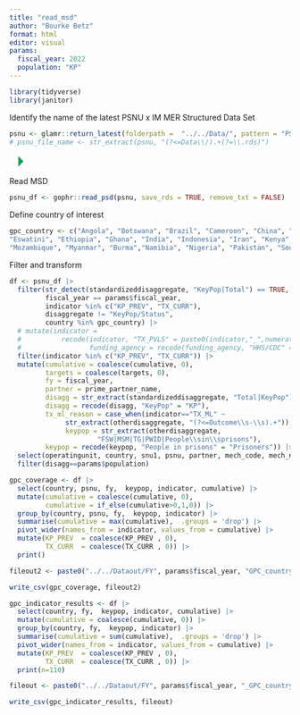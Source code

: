 ```yaml
---
title: "read_msd"
author: "Bourke Betz"
format: html
editor: visual
params: 
  fiscal_year: 2022
  population: "KP"
---
```


```r
library(tidyverse)
library(janitor)
```

Identify the name of the latest PSNU x IM MER Structured Data Set

```r

psnu <- glamr::return_latest(folderpath =  "../../Data/", pattern = "PSNU_IM_FY2")
# psnu_file_name <- str_extract(psnu, "(?<=Data\\/).+(?=\\.rds)") 

```

![](data:image/png;base64,iVBORw0KGgoAAAANSUhEUgAAACgAAAAaCAYAAADFTB7LAAAAa0lEQVR42u3OywnAIBBAwcXSUoCW5D11xDoNCBGNv0MOecJOBSOi1OZMsJ4dvFxEJ1OQnMxBarIKEpNNkJbsBknJYZCSnAYJyVVQziNig7/nZkFEbhTE5HpBVO4dxOXKIDL3BLG5BJ1T6rsbMfep2CaMN00AAAAASUVORK5CYII= "Run Current Chunk")

Read MSD

```r
psnu_df <- gophr::read_psd(psnu, save_rds = TRUE, remove_txt = FALSE)

```

Define country of interest

```r
gpc_country <- c("Angola", "Botswana", "Brazil", "Cameroon", "China", "Cote d'Ivoire", "Democratic Republic of the Congo", "DRC",
"Eswatini", "Ethiopia", "Ghana", "India", "Indonesia", "Iran", "Kenya", "Lesotho", "Malawi", "Mexico",
"Mozambique", "Myanmar", "Burma","Namibia", "Nigeria", "Pakistan", "South Africa", "Uganda", "Ukraine", "Tanzania","Zambia", "Zimbabwe")

```

Filter and transform

```r
df <- psnu_df |>  
  filter(str_detect(standardizeddisaggregate, "KeyPop|Total") == TRUE,
         fiscal_year == params$fiscal_year,
         indicator %in% c("KP_PREV", "TX_CURR"),
         disaggregate != "KeyPop/Status",
         country %in% gpc_country) |>
  # mutate(indicator = 
  #          recode(indicator, "TX_PVLS" = paste0(indicator,"_",numeratordenom)),
  #                 funding_agency = recode(funding_agency, "HHS/CDC" = "CDC")) |>
  filter(indicator %in% c("KP_PREV", "TX_CURR")) |> 
  mutate(cumulative = coalesce(cumulative, 0),
         targets = coalesce(targets, 0),
         fy = fiscal_year,
         partner = prime_partner_name,
         disagg = str_extract(standardizeddisaggregate, "Total|KeyPop"),
         disagg = recode(disagg, "KeyPop" = "KP"),
         tx_ml_reason = case_when(indicator=="TX_ML" ~ 
              str_extract(otherdisaggregate, "(?<=Outcome\\s-\\s).+")),
              keypop = str_extract(otherdisaggregate,
                      "FSW|MSM|TG|PWID|People\\sin\\sprisons"),
         keypop = recode(keypop, "People in prisons" = "Prisoners")) |>
  select(operatingunit, country, snu1, psnu, partner, mech_code, mech_name, indicator, funding_agency, numeratordenom, disagg, disaggregate, tx_ml_reason, keypop, fy, targets, cumulative) |> 
  filter(disagg==params$population)
```

```r
gpc_coverage <- df |> 
  select(country, psnu, fy,  keypop, indicator, cumulative) |> 
  mutate(cumulative = coalesce(cumulative, 0),
         cumulative = if_else(cumulative>0,1,0)) |>
  group_by(country, psnu, fy,  keypop, indicator) |>
  summarise(cumulative = max(cumulative),  .groups = 'drop') |>
  pivot_wider(names_from = indicator, values_from = cumulative) |>
  mutate(KP_PREV  = coalesce(KP_PREV , 0),
         TX_CURR  = coalesce(TX_CURR , 0)) |>
  print()

fileout2 <- paste0("../../Dataout/FY", params$fiscal_year, "GPC_country_PEPFAR_coverage.csv")

write_csv(gpc_coverage, fileout2)


```

```r
gpc_indicator_results <- df |> 
  select(country, fy,  keypop, indicator, cumulative) |> 
  mutate(cumulative = coalesce(cumulative, 0)) |>
  group_by(country, fy,  keypop, indicator) |>
  summarise(cumulative = sum(cumulative),  .groups = 'drop') |>
  pivot_wider(names_from = indicator, values_from = cumulative) |>
  mutate(KP_PREV  = coalesce(KP_PREV , 0),
         TX_CURR  = coalesce(TX_CURR , 0)) |>
  print(n=110)

fileout <- paste0("../../Dataout/FY", params$fiscal_year, "_GPC_country_PEPFAR_indicator_data.csv")

write_csv(gpc_indicator_results, fileout)
```
